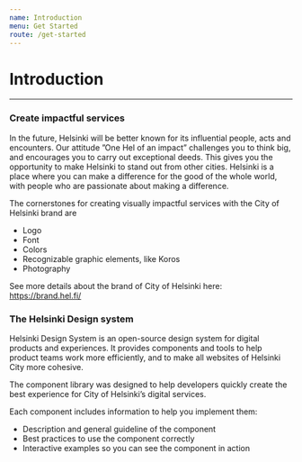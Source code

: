 ```yaml
---
name: Introduction
menu: Get Started
route: /get-started
---
```


# Introduction

---

### Create impactful services

In the future, Helsinki will be better known for its influential people, acts and encounters. Our attitude ”One Hel of an impact” challenges you to think big, and encourages you to carry out exceptional deeds. This gives you the opportunity to make Helsinki to stand out from other cities. Helsinki is a place where you can make a difference for the good of the whole world, with people who are passionate about making a difference.

The cornerstones for creating visually impactful services with the City of Helsinki brand are

- Logo
- Font
- Colors
- Recognizable graphic elements, like Koros
- Photography

See more details about the brand of City of Helsinki here:  
https://brand.hel.fi/

### The Helsinki Design system

Helsinki Design System is an open-source design system for digital products and experiences. It provides components and tools to help product teams work more efficiently, and to make all websites of Helsinki City more cohesive.

The component library was designed to help developers quickly create the best experience for City of Helsinki’s digital services.

Each component includes information to help you implement them:

- Description and general guideline of the component
- Best practices to use the component correctly
- Interactive examples so you can see the component in action
